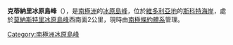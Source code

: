 {{Coord|77|59|S|160|31|E|source:GNIS|display=title}}

'''克蒂納里冰原島峰'''（{{lang-en|Catenary Nunatak}}），是[[南極洲|南極洲]]的[[冰原島峰|冰原島峰]]，位於[[維多利亞地|維多利亞地]]的[[斯科特海岸|斯科特海岸]]，處於[[莫納斯特里冰原島峰|莫納斯特里冰原島峰]]西南面2公里，現時由[[南極條約體系|南極條約體系]]管理。

{{DEFAULTSORT:Catenary Nunatak}}
[[Category:南極洲冰原島峰|Category:南極洲冰原島峰]]


{{ScottCoast-geo-stub}}